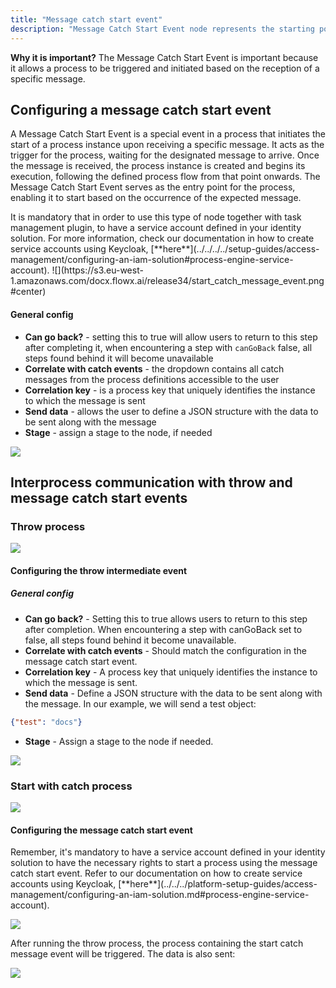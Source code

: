 ```yaml
---
title: "Message catch start event"
description: "Message Catch Start Event node represents the starting point for a process instance based on the receipt of a specific message. When this event is triggered by receiving the designated message, it initiates the execution of the associated process."
---
```


**Why it is important?** The Message Catch Start Event is important because it allows a process to be triggered and initiated based on the reception of a specific message.

## Configuring a message catch start event

A Message Catch Start Event is a special event in a process that initiates the start of a process instance upon receiving a specific message. It acts as the trigger for the process, waiting for the designated message to arrive. Once the message is received, the process instance is created and begins its execution, following the defined process flow from that point onwards. The Message Catch Start Event serves as the entry point for the process, enabling it to start based on the occurrence of the expected message.

<Warning>
It is mandatory that in order to use this type of node together with task management plugin, to have a service account defined in your identity solution. For more information, check our documentation in how to create service accounts using Keycloak, [**here**](../../../../setup-guides/access-management/configuring-an-iam-solution#process-engine-service-account).
</Warning>

<Frame>
![](https://s3.eu-west-1.amazonaws.com/docx.flowx.ai/release34/start_catch_message_event.png#center)
</Frame>

#### General config

* **Can go back?** - setting this to true will allow users to return to this step after completing it, when encountering a step with `canGoBack` false, all steps found behind it will become unavailable
* **Correlate with catch events** - the dropdown contains all catch messages from the process definitions accessible to the user
* **Correlation key** - is a process key that uniquely identifies the instance to which the message is sent
* **Send data** - allows the user to define a JSON structure with the data to be sent along with the message
* **Stage** - assign a stage to the node, if needed

<Frame>

![](https://s3.eu-west-1.amazonaws.com/docx.flowx.ai/building-blocks/node/message_catch_start_config.png)

</Frame>

## Interprocess communication with throw and message catch start events

### Throw process

![](https://s3.eu-west-1.amazonaws.com/docx.flowx.ai/release34/throw_for_start.png)


#### Configuring the throw intermediate event

##### General config

* **Can go back?**  - Setting this to true allows users to return to this step after completion. When encountering a step with canGoBack set to false, all steps found behind it become unavailable.
* **Correlate with catch events** - Should match the configuration in the message catch start event.
* **Correlation key** - A process key that uniquely identifies the instance to which the message is sent.
* **Send data** - Define a JSON structure with the data to be sent along with the message. In our example, we will send a test object:

```json
{"test": "docs"}
```
* **Stage** - Assign a stage to the node if needed.


![](https://s3.eu-west-1.amazonaws.com/docx.flowx.ai/release34/throw_for_start_config.png)

### Start with catch process

![](https://s3.eu-west-1.amazonaws.com/docx.flowx.ai/release34/start_catch_message_proc.png)

#### Configuring the message catch start event

<Info>
Remember, it's mandatory to have a service account defined in your identity solution to have the necessary rights to start a process using the message catch start event. Refer to our documentation on how to create service accounts using Keycloak, [**here**](../../../platform-setup-guides/access-management/configuring-an-iam-solution.md#process-engine-service-account).
</Info>

![](https://s3.eu-west-1.amazonaws.com/docx.flowx.ai/release34/catch_start_event_config.png)

After running the throw process, the process containing the start catch message event will be triggered. The data is also sent:

![](https://s3.eu-west-1.amazonaws.com/docx.flowx.ai/release34/start_catch_event_response.png)